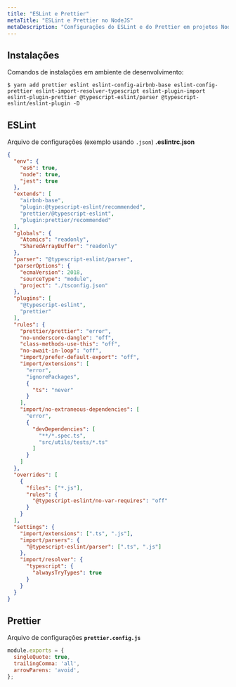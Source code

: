 ```yaml
---
title: "ESLint e Prettier"
metaTitle: "ESLint e Prettier no NodeJS"
metaDescription: "Configurações do ESLint e do Prettier em projetos Node.js"
---
```


## Instalações

Comandos de instalações em ambiente de desenvolvimento:

```shell
$ yarn add prettier eslint eslint-config-airbnb-base eslint-config-prettier eslint-import-resolver-typescript eslint-plugin-import eslint-plugin-prettier @typescript-eslint/parser @typescript-eslint/eslint-plugin -D
```

## ESLint

Arquivo de configurações (exemplo usando `.json`) **.eslintrc.json**

```json
{
  "env": {
    "es6": true,
    "node": true,
    "jest": true
  },
  "extends": [
    "airbnb-base",
    "plugin:@typescript-eslint/recommended",
    "prettier/@typescript-eslint",
    "plugin:prettier/recommended"
  ],
  "globals": {
    "Atomics": "readonly",
    "SharedArrayBuffer": "readonly"
  },
  "parser": "@typescript-eslint/parser",
  "parserOptions": {
    "ecmaVersion": 2018,
    "sourceType": "module",
    "project": "./tsconfig.json"
  },
  "plugins": [
    "@typescript-eslint",
    "prettier"
  ],
  "rules": {
    "prettier/prettier": "error",
    "no-underscore-dangle": "off",
    "class-methods-use-this": "off",
    "no-await-in-loop": "off",
    "import/prefer-default-export": "off",
    "import/extensions": [
      "error",
      "ignorePackages",
      {
        "ts": "never"
      }
    ],
    "import/no-extraneous-dependencies": [
      "error", 
      {
        "devDependencies": [
          "**/*.spec.ts",
          "src/utils/tests/*.ts"
        ]
      }
    ]
  },
  "overrides": [
    {
      "files": ["*.js"],
      "rules": {
        "@typescript-eslint/no-var-requires": "off"
      }
    }
  ],
  "settings": {
    "import/extensions": [".ts", ".js"],
    "import/parsers": {
      "@typescript-eslint/parser": [".ts", ".js"]
    },
    "import/resolver": {
      "typescript": {
        "alwaysTryTypes": true
      }
    }
  }
}
```

## Prettier

Arquivo de configurações **`prettier.config.js`**

```js
module.exports = {
  singleQuote: true,
  trailingComma: 'all',
  arrowParens: 'avoid',
};
```